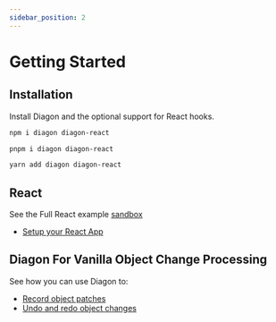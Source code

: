 ```yaml
---
sidebar_position: 2
---
```


# Getting Started

## Installation

Install Diagon and the optional support for React hooks.


<Tabs>
<TabItem value="npm" label="npm" default>

```bash
npm i diagon diagon-react
```

</TabItem>
<TabItem value="pnpm" label="pnpm">

```bash
pnpm i diagon diagon-react
```

</TabItem>
<TabItem value="yarn" label="yarn">

```bash
yarn add diagon diagon-react
```

</TabItem>
</Tabs>

## React

See the Full React example [sandbox](https://stackblitz.com/github/akutruff/diagon/tree/master/apps/demo?file=src/Incrementor.tsx) 

- [Setup your React App](/react/app-setup.mdx)

<!-- 1. [Create components](/react/use-snap.mdx)
1. [Add undo, redo and time travel](/react/undo-redo.mdx) -->

## Diagon For Vanilla Object Change Processing

See how you can use Diagon to:
- [Record object patches](/core/record-patches.mdx)
- [Undo and redo object changes](/core/record-patches.mdx) 
